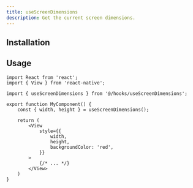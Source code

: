 ```yaml
---
title: useScreenDimensions
description: Get the current screen dimensions.
---
```



## Installation

<ItemInstallationDoc name="useScreenDimensions" />


## Usage

```tsx title="MyComponent.tsx"
import React from 'react';
import { View } from 'react-native';

import { useScreenDimensions } from '@/hooks/useScreenDimensions';

export function MyComponent() {
    const { width, height } = useScreenDimensions();

    return (
        <View
            style={{
                width,
                height,
                backgroundColor: 'red',
            }}
        >
            {/* ... */}
        </View>
    )
}
```